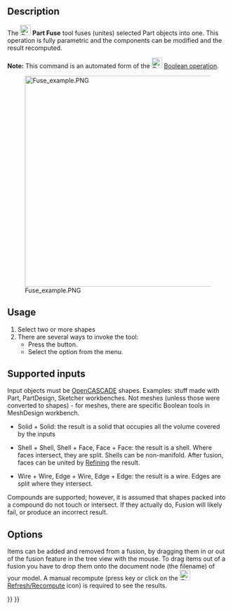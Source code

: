 <languages/>
<translate>

<!--T:14-->
{{Docnav
|[[Part_Cut|Cut]]
|[[Part_Common|Common]]
|[[Part_Workbench|Part]]
|IconL=Part_Cut.svg
|IconR=Part_Common.svg
|IconC=Workbench_Part.svg
}}

<!--T:1-->
{{GuiCommand
|Name=Part Fuse
|MenuLocation=Part → Boolean → Union
|Workbenches=[[Part_Workbench|Part]]
|SeeAlso=[[Part_Boolean|Part Boolean]], [[Part_Cut|Part Cut]], [[Part_Common|Part Common]]
}}

== Description == <!--T:13-->

<!--T:2-->
The [[Image:Part_Fuse.svg|24px]] '''Part Fuse''' tool fuses (unites) selected Part objects into one. This operation is fully parametric and the components can be modified and the result recomputed.

<!--T:4-->
'''Note:''' This command is an automated form of the [[Image:Part_Boolean.svg|24px|link=Part_Boolean]] [[Part Boolean|Boolean operation]].

[[Image:Fuse_example.PNG|480px]]

== Usage == <!--T:5-->

<!--T:18-->
# Select two or more shapes
# There are several ways to invoke the tool:
#* Press the {{Button|[[Image:Part_Fuse.svg|16px]] [[Part_Fuse|Fuse]]}} button.
#* Select the {{MenuCommand|Part → Boolean → [[Image:Part_Fuse.svg|16px]] Fuse}} option from the menu.

== Supported inputs == <!--T:7-->

<!--T:8-->
Input objects must be [[OpenCASCADE|OpenCASCADE]] shapes. Examples: stuff made with Part, PartDesign, Sketcher workbenches. Not meshes (unless those were converted to shapes) - for meshes, there are specific Boolean tools in MeshDesign workbench.

<!--T:9-->
* Solid + Solid: the result is a solid that occupies all the volume covered by the inputs

<!--T:10-->
* Shell + Shell, Shell + Face, Face + Face: the result is a shell. Where faces intersect, they are split. Shells can be non-manifold. After fusion, faces can be united by [[Part_RefineShape|Refining]] the result.

<!--T:11-->
* Wire + Wire, Edge + Wire, Edge + Edge: the result is a wire. Edges are split where they intersect. 

<!--T:12-->
Compounds are supported; however, it is assumed that shapes packed into a compound do not touch or intersect. If they actually do, Fusion will likely fail, or produce an incorrect result.

== Options == <!--T:19-->

<!--T:3-->
Items can be added and removed from a fusion, by dragging them in or out of the fusion feature in the tree view with the mouse. To drag items out of a fusion you have to drop them onto the document node (the filename) of your model. A manual recompute (press {{KEY|F5}} key or click on the [[Image:Std_Refresh.svg|24px]] [[Std_Refresh|Refresh/Recompute]] icon) is required to see the results. 


<!--T:15-->
{{Docnav
|[[Part_Cut|Cut]]
|[[Part_Common|Common]]
|[[Part_Workbench|Part]]
|IconL=Part_Cut.svg
|IconR=Part_Common.svg
|IconC=Workbench_Part.svg
}}

</translate>
{{Part_Tools_navi{{#translation:}}}}
{{Userdocnavi{{#translation:}}}}